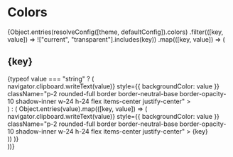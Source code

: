 
<Meta title="Framework/Colors" />

# Colors

<div>
  {Object.entries(resolveConfig([theme, defaultConfig]).colors)
    .filter(([key, value]) => !["current", "transparent"].includes(key))
    .map(([key, value]) => (
      <div className="mb-4" key={key}>
        <h2 style={{ border: 0, fontSize: 16 }}>{key}</h2>
        <div className="flex flex-wrap gap-1 pb-8 bg-white pt-4">
          {typeof value === "string" ? (
            <div
              onClick={() => navigator.clipboard.writeText(value)}
              style={{ backgroundColor: value }}
              className="p-2 rounded-full border border-neutral-base border-opacity-10 shadow-inner w-24 h-24 flex items-center justify-center"
            ></div>
          ) : (
            Object.entries(value).map(([key, value]) => (
              <div
                key={value}
                onClick={() => navigator.clipboard.writeText(value)}
                style={{ backgroundColor: value }}
                className="p-2 rounded-full border border-neutral-base border-opacity-10 shadow-inner w-24 h-24 flex items-center justify-center"
              >
                {key}
              </div>
            ))
          )}
        </div>
      </div>
    ))}
</div>
